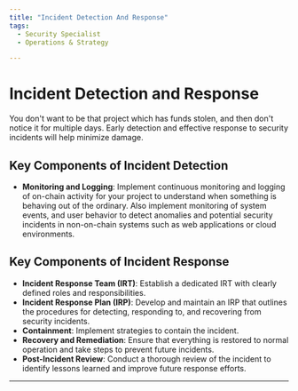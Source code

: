 ```yaml
---
title: "Incident Detection And Response"
tags:
  - Security Specialist
  - Operations & Strategy

---
```



<TagProvider>
<TagFilter />

# Incident Detection and Response

<TagList tags={frontmatter.tags} />
<AttributionList contributors={frontmatter.contributors} />

You don't want to be that project which has funds stolen, and then don't notice it for multiple days. Early detection and effective response to security incidents will help minimize damage.

## Key Components of Incident Detection

- **Monitoring and Logging**: Implement continuous monitoring and logging of on-chain activity for your project to understand when something is behaving out of the ordinary. Also implement monitoring of system events, and user behavior to detect anomalies and potential security incidents in non-on-chain systems such as web applications or cloud environments.

## Key Components of Incident Response

- **Incident Response Team (IRT)**: Establish a dedicated IRT with clearly defined roles and responsibilities.
- **Incident Response Plan (IRP)**: Develop and maintain an IRP that outlines the procedures for detecting, responding to, and recovering from security incidents.
- **Containment**: Implement strategies to contain the incident.
- **Recovery and Remediation**: Ensure that everything is restored to normal operation and take steps to prevent future incidents.
- **Post-Incident Review**: Conduct a thorough review of the incident to identify lessons learned and improve future response efforts.

---

</TagProvider>
<ContributeFooter />